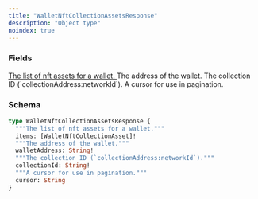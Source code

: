 ```yaml
---
title: "WalletNftCollectionAssetsResponse"
description: "Object type"
noindex: true
---
```


### Fields

<a href="/api-reference/types/walletnftcollectionasset">
  <ResponseField name="items" type="[WalletNftCollectionAsset]!" required>
    The list of nft assets for a wallet.
  </ResponseField>
</a>

<ResponseField name="walletAddress" type="String!" required>
  The address of the wallet.
</ResponseField>

<ResponseField name="collectionId" type="String!" required>
  The collection ID (`collectionAddress:networkId`).
</ResponseField>

<ResponseField name="cursor" type="String">
  A cursor for use in pagination.
</ResponseField>

### Schema


```graphql 
type WalletNftCollectionAssetsResponse {
  """The list of nft assets for a wallet."""
  items: [WalletNftCollectionAsset]!
  """The address of the wallet."""
  walletAddress: String!
  """The collection ID (`collectionAddress:networkId`)."""
  collectionId: String!
  """A cursor for use in pagination."""
  cursor: String
}
```
